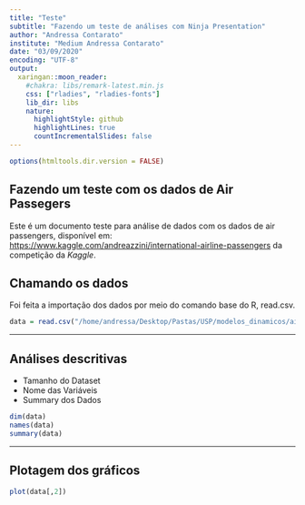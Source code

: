 ```yaml
---
title: "Teste"
subtitle: "Fazendo um teste de análises com Ninja Presentation"
author: "Andressa Contarato"
institute: "Medium Andressa Contarato"
date: "03/09/2020"
encoding: "UTF-8"
output:
  xaringan::moon_reader:
    #chakra: libs/remark-latest.min.js
    css: ["rladies", "rladies-fonts"]
    lib_dir: libs
    nature:
      highlightStyle: github
      highlightLines: true
      countIncrementalSlides: false
---
```



```r
options(htmltools.dir.version = FALSE)
```


## Fazendo um teste com os dados de Air Passegers

Este é um documento teste para análise de dados com os dados de air passengers, disponível em: <https://www.kaggle.com/andreazzini/international-airline-passengers> da competição da *Kaggle*.

## Chamando os dados

Foi feita a importação dos dados por meio do comando base do R, read.csv.

```r
data = read.csv("/home/andressa/Desktop/Pastas/USP/modelos_dinamicos/airline_passengers.csv")
```
 
---
 
## Análises descritivas

- Tamanho do Dataset
- Nome das Variáveis
- Summary dos Dados

```r
dim(data)
names(data)
summary(data)
```

---

## Plotagem dos gráficos

```r
plot(data[,2])
```
